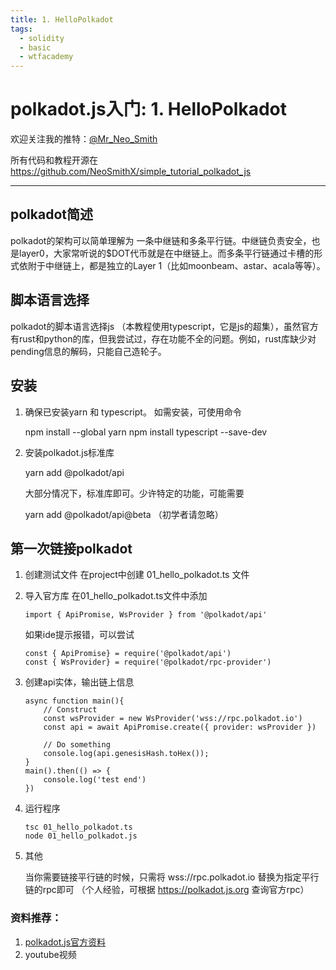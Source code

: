 ```yaml
---
title: 1. HelloPolkadot
tags:
  - solidity
  - basic
  - wtfacademy
---
```



# polkadot.js入门: 1. HelloPolkadot 

<QuizProgress courseId={SOLIDITY_COURSE_ID} lessonId={SOLIDITY_BASIC_LESSON_ID_1}></QuizProgress>

欢迎关注我的推特：[@Mr_Neo_Smith](https://twitter.com/Mr_Neo_Smith)

所有代码和教程开源在 https://github.com/NeoSmithX/simple_tutorial_polkadot_js

-----

## polkadot简述
polkadot的架构可以简单理解为 一条中继链和多条平行链。中继链负责安全，也是layer0，大家常听说的$DOT代币就是在中继链上。而多条平行链通过卡槽的形式依附于中继链上，都是独立的Layer 1（比如moonbeam、astar、acala等等）。

## 脚本语言选择
polkadot的脚本语言选择js （本教程使用typescript，它是js的超集），虽然官方有rust和python的库，但我尝试过，存在功能不全的问题。例如，rust库缺少对pending信息的解码，只能自己造轮子。
## 安装
1. 确保已安装yarn 和 typescript。 如需安装，可使用命令 

    npm install --global yarn
    npm install typescript --save-dev

2. 安装polkadot.js标准库

    yarn add @polkadot/api

    大部分情况下，标准库即可。少许特定的功能，可能需要  

    yarn add @polkadot/api@beta （初学者请忽略）

## 第一次链接polkadot
1. 创建测试文件
    在project中创建 01_hello_polkadot.ts 文件
2. 导入官方库
    在01_hello_polkadot.ts文件中添加
    ```
    import { ApiPromise, WsProvider } from '@polkadot/api'  
    ```
    如果ide提示报错，可以尝试
    ```
    const { ApiPromise} = require('@polkadot/api')
    const { WsProvider} = require('@polkadot/rpc-provider')
    ```

3. 创建api实体，输出链上信息

    ```
    async function main(){
        // Construct
        const wsProvider = new WsProvider('wss://rpc.polkadot.io')
        const api = await ApiPromise.create({ provider: wsProvider })

        // Do something
        console.log(api.genesisHash.toHex());
    }
    main().then(() => {
        console.log('test end')
    })
    ```
4. 运行程序
    ```
    tsc 01_hello_polkadot.ts 
    node 01_hello_polkadot.js
    ```

5. 其他

    当你需要链接平行链的时候，只需将 wss://rpc.polkadot.io 替换为指定平行链的rpc即可 （个人经验，可根据 https://polkadot.js.org 查询官方rpc）




### 资料推荐：
1. [polkadot.js官方资料](https://polkadot.js.org/docs/)
2. youtube视频

